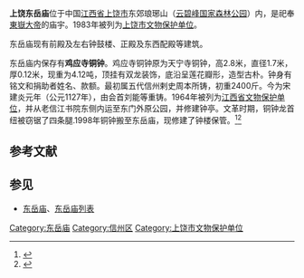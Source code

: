 {{coord|28|27|04|N|117|59|29|E|scale:10000|display=title}}
{{文物保护单位
|名称 = 东岳庙
|图片 = 
|说明 = 
|级别 = 市、县级文物保护单位
|省名 = 江西省
|市/县名 = 上饶市
|所在 = [[上饶市|上饶市]]东郊琅琊山中
|分类 = 古建筑
|时代 = 
|编号 = 
|登录 = 1983年
}}
{{文物保护单位
|名称 = 鸡应寺铜钟
|图片 = 
|说明 = 
|级别 = 省级文物保护单位
|省名 = 江西省
|所在 = 上饶东岳庙内
|分类 = 
|时代 = 宋
|编号 = 
|登录 = 1964年
}}
'''上饶东岳庙'''位于中国[[江西省|江西省]][[上饶市|上饶市]]东郊琅琊山（[[云碧峰国家森林公园|云碧峰国家森林公园]]）内，是祀奉[[東嶽大帝|東嶽大帝]]的庙宇。1983年被列为[[上饶市文物保护单位|上饶市文物保护单位]]。

东岳庙现有前殿及左右钟鼓楼、正殿及东西配殿等建筑。

东岳庙内保存有'''鸡应寺铜钟'''。鸡应寺铜钟原为天宁寺铜钟，高2.8米，直径1.7米，厚0.12米，现重为4.12吨，顶挂有双龙装饰，底沿呈莲花瓣形，造型古朴。钟身有铭文和捐助者姓名、款额。最初属五代信州剌史周本所铸，初重2400斤。今为宋建炎元年（公元1127年），由会首刘能等重铸。1964年被列为[[江西省文物保护单位|江西省文物保护单位]]，并从老信江书院东侧内运至东门外原公园，并修建钟亭。文革时期，铜钟龙首纽被窃锯了四条腿.1998年铜钟搬至东岳庙，现修建了钟楼保管。<ref>{{Cite web |url=http://xzrj.srzc.com/Content/201309/25/19117.html |title=鸡应寺铜钟 |accessdate=2014-04-05 |archive-date=2014-04-07 |archive-url=https://web.archive.org/web/20140407070134/http://xzrj.srzc.com/Content/201309/25/19117.html |dead-url=no }}</ref><ref>{{cite journal |author=陈国顺 |title=“鸡应寺铜钟”定名小议 |journal=南方文物 |volume= |issue=01 |year=1989 |month= |pages= |url=http://mall.cnki.net/magazine/Article/LFWW198901033.htm |access-date=2014-04-05 |archive-date=2016-03-05 |archive-url=https://web.archive.org/web/20160305010040/http://mall.cnki.net/magazine/Article/LFWW198901033.htm |dead-url=no }}</ref>

{{Gallery
|width = 300
|height = 
|lines = 1
|File:Shangrao Dongyue Miao 2014.03.23 14-57-44.jpg|前殿
|File:Shangrao Dongyue Miao 2014.03.23 14-53-52.jpg|前殿和钟楼，钟楼内存有鸡应寺铜钟
|File:Shangrao Dongyue Miao 2014.03.23 14-54-08.jpg|正殿
|File:Shangrao Dongyue Miao 2014.03.23 14-51-52.jpg|正殿
}}

==参考文献==
{{commonscat|Shangrao Dongyue Temple}}
{{reflist}}

==参见==
* [[东岳庙|东岳庙]]、[[东岳庙列表|东岳庙列表]]

{{DEFAULTSORT:Shang}}
[[Category:东岳庙|Category:东岳庙]]
[[Category:信州区|Category:信州区]]
[[Category:上饶市文物保护单位|Category:上饶市文物保护单位]]